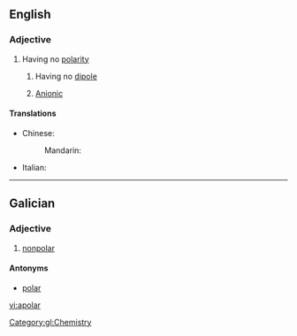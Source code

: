 ==English==

===Adjective===
{{en-adj}}

# Having no [[polarity]]
## {{chemistry|physics}} Having no [[dipole]]
## {{chemistry}} [[anionic|Anionic]]

====Translations====
{{trans-top|having no polarity}}
* Chinese:
*: Mandarin: {{t|zh|非极性|tr=FeiJiXing|sc=Hani}}
{{trans-mid}}
* Italian: {{t-|it|apolare}}
{{trans-bottom}}

----

==Galician==

===Adjective===
{{gl-adj|f=apolar|pl=apolares}}

# [[nonpolar]]

====Antonyms====
* [[polar]]

[[Category:gl:Chemistry]]

[[vi:apolar]]